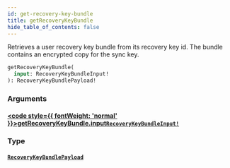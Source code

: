 ```yaml
---
id: get-recovery-key-bundle
title: getRecoveryKeyBundle
hide_table_of_contents: false
---
```








Retrieves a user recovery key bundle from its recovery key id. The bundle contains an encrypted copy for the sync key.

```graphql
getRecoveryKeyBundle(
  input: RecoveryKeyBundleInput!
): RecoveryKeyBundlePayload!
```


### Arguments

#### [<code style={{ fontWeight: 'normal' }}>getRecoveryKeyBundle.<b>input</b></code>](#)<Bullet />[`RecoveryKeyBundleInput!`](/gql-api/inputs/recovery-key-bundle-input) <Badge class="secondary" text="non-null"/> <Badge class="secondary" text="input"/>
> 
> 

### Type

#### [`RecoveryKeyBundlePayload`](/gql-api/objects/recovery-key-bundle-payload) <Badge class="secondary" text="object"/>
> 
> 





